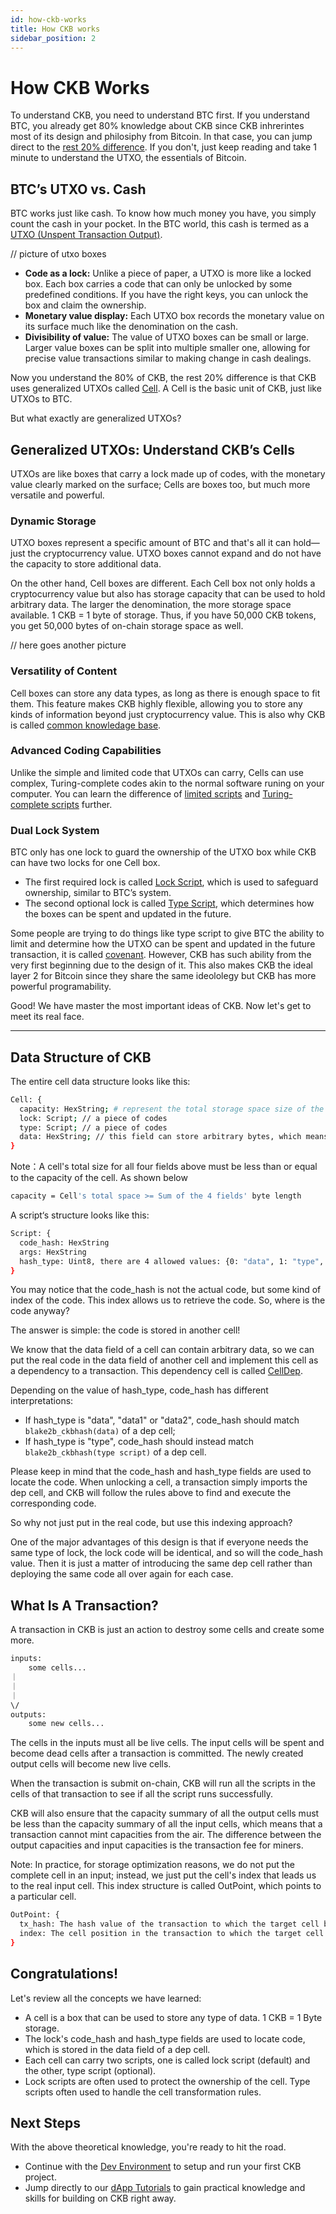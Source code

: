 ```yaml
---
id: how-ckb-works
title: How CKB works
sidebar_position: 2 
---
```


# How CKB Works

To understand CKB, you need to understand BTC first. If you understand BTC, you already get 80% knowledge about CKB since CKB inhrerintes most of its design and philosiphy from Bitcoin. In that case, you can jump direct to the [rest 20% difference](#generalized-utxos). If you don't, just keep reading and take 1 minute to understand the UTXO, the essentials of Bitcoin.

## BTC’s UTXO vs. Cash

BTC works just like cash. To know how much money you have, you simply count the cash in your pocket. In the BTC world, this cash is termed as a [UTXO (Unspent Transaction Output)](/docs/concentps/UTXO). 

// picture of utxo boxes

- **Code as a lock:** Unlike a piece of paper, a UTXO is more like a locked box. Each box carries a code that can only be unlocked by some predefined conditions. If you have the right keys, you can unlock the box and claim the ownership. 
- **Monetary value display:** Each UTXO box records the monetary value on its surface much like the denomination on the cash. 
- **Divisibility of value:** The value of UTXO boxes can be small or large. Larger value boxes can be split into multiple smaller one, allowing for precise value transactions similar to making change in cash dealings.

Now you understand the 80% of CKB, the rest 20% difference is that CKB uses generalized UTXOs called [Cell](/docs/concepts/cell-model).  A Cell is the basic unit of CKB, just like UTXOs to BTC.

But what exactly are generalized UTXOs?

## Generalized UTXOs: Understand CKB’s Cells

UTXOs are like boxes that carry a lock made up of codes, with the monetary value clearly marked on the surface; Cells are boxes too, but much more versatile and powerful.

### Dynamic Storage 

UTXO boxes represent a specific amount of BTC and that's all it can hold—just the cryptocurrency value. UTXO boxes cannot expand and do not have the capacity to store additional data.

On the other hand, Cell boxes are different. Each Cell box not only holds a cryptocurrency value but also has storage capacity that can be used to hold arbitrary data. The larger the denomination, the more storage space available. 1 CKB = 1 byte of storage. Thus, if you have 50,000 CKB tokens, you get 50,000 bytes of on-chain storage space as well. 

// here goes another picture

### Versatility of Content

Cell boxes can store any data types, as long as there is enough space to fit them. This feature makes CKB highly flexible, allowing you to store any kinds of information beyond just cryptocurrency value. This is also why CKB is called [common knowledage base](docs/concepts/glossary#common-knowledge-base).

### Advanced Coding Capabilities

Unlike the simple and limited code that UTXOs can carry, Cells can use complex, Turing-complete codes akin to the normal software runing on your computer. You can learn the difference of [limited scripts](https://en.bitcoin.it/wiki/Script) and [Turing-complete scripts](docs/concepts/glossary#script) further. 

### Dual Lock System

BTC only has one lock to guard the ownership of the UTXO box while CKB can have two locks for one Cell box.

- The first required lock is called [Lock Script](docs/concepts/glossary#lock-script), which is used to safeguard ownership, similar to BTC’s system.
- The second optional lock is called [Type Script](docs/concepts/glossary#type-script), which determines how the boxes can be spent and updated in the future.

Some people are trying to do things like type script to give BTC the ability to limit and determine how the UTXO can be spent and updated in the future transaction, it is called [covenant](https://cointelegraph.com/explained/what-are-bitcoin-covenants-and-how-do-they-work). However, CKB has such ability from the very first beginning due to the design of it. This also makes CKB the ideal layer 2 for Bitcoin since they share the same ideololegy but CKB has more powerful programability.

Good! We have master the most important ideas of CKB. Now let's get to meet its real face.

---

## Data Structure of CKB

The entire cell data structure looks like this:

```sh
Cell: {
  capacity: HexString; # represent the total storage space size of the cell. The basic unit for capcaity is shannon, 1 CKB equals 10**8 shannon.
  lock: Script; // a piece of codes 
  type: Script; // a piece of codes
  data: HexString; // this field can store arbitrary bytes, which means any type of data 
}
```

Note：A cell's total size for all four fields above must be less than or equal to the capacity of the cell. As shown below

```sh
capacity = Cell's total space >= Sum of the 4 fields' byte length
```

A script‘s structure looks like this:

```sh 
Script: {
  code_hash: HexString
  args: HexString
  hash_type: Uint8, there are 4 allowed values: {0: "data", 1: "type", 2: "data1"i, 3: "data2"}
}
```

You may notice that the code_hash is not the actual code, but some kind of index of the code. This index allows us to retrieve the code. So, where is the code anyway?

The answer is simple: the code is stored in another cell!

We know that the data field of a cell can contain arbitrary data, so we can put the real code in the data field of another cell and implement this cell as a dependency to a transaction. This dependency cell is called [CellDep](/docs/concepts/celldep).

Depending on the value of hash_type, code_hash has different interpretations:

- If hash_type is "data", "data1" or "data2", code_hash should match `blake2b_ckbhash(data)` of a dep cell;
- If hash_type is "type", code_hash should instead match `blake2b_ckbhash(type script)` of a dep cell.

Please keep in mind that the code_hash and hash_type fields are used to locate the code. When unlocking a cell, a transaction simply imports the dep cell, and CKB will follow the rules above to find and execute the corresponding code.

So why not just put in the real code, but use this indexing approach?

One of the major advantages of this design is that if everyone needs the same type of lock, the lock code will be identical, and so will the code_hash value. Then it is just a matter of introducing the same dep cell rather than deploying the same code all over again for each case.

## What Is A Transaction?

A transaction in CKB is just an action to destroy some cells and create some more.

```sh
inputs:
    some cells...
｜
｜
｜
\/
outputs:
    some new cells...
```

The cells in the inputs must all be live cells. The input cells will be spent and become dead cells after a transaction is committed. The newly created output cells will become new live cells.

When the transaction is submit on-chain, CKB will run all the scripts in the cells of that transaction to see if all the script runs successfully.

CKB will also ensure that the capacity summary of all the output cells must be less than the capacity summary of all the input cells, which means that a transaction cannot mint capacities from the air. The difference between the output capacities and input capacities is the transaction fee for miners.

Note: In practice, for storage optimization reasons, we do not put the complete cell in an input; instead, we just put the cell's index that leads us to the real input cell. This index structure is called OutPoint, which points to a particular cell.

```sh 
OutPoint: {
  tx_hash: The hash value of the transaction to which the target cell belongs
  index: The cell position in the transaction to which the target cell belongs
}
```

## Congratulations!

Let's review all the concepts we have learned:

- A cell is a box that can be used to store any type of data. 1 CKB = 1 Byte storage.
- The lock's code_hash and hash_type fields are used to locate code, which is stored in the data field of a dep cell.
- Each cell can carry two scripts, one is called lock script (default) and the other, type script (optional).
- Lock scripts are often used to protect the ownership of the cell. Type scripts often used to handle the cell transformation rules.

## Next Steps

With the above theoretical knowledge, you're ready to hit the road.

- Continue with the [Dev Environment](/docs/getting-started/dev-environment) to setup and run your first CKB project.
- Jump directly to our [dApp Tutorials](/docs/getting-started/transfer-ckb) to gain practical knowledge and skills for building on CKB right away.
